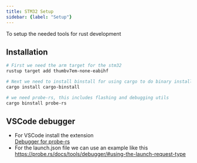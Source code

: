 ```yaml
---
title: STM32 Setup
sidebar: {label: "Setup"}
---
```


To setup the needed tools for rust development

## Installation

```sh frame="none"
# First we need the arm target for the stm32
rustup target add thumbv7em-none-eabihf

# Next we need to install binstall for using cargo to do binary installs
cargo install cargo-binstall

# we need probe-rs, this includes flashing and debugging utils
cargo binstall probe-rs
```

## VSCode debugger

  * For VSCode install the extension  
    [Debugger for probe-rs](https://marketplace.visualstudio.com/items?itemName=probe-rs.probe-rs-debugger)
  * For the launch.json file we can use an example like this  
    https://probe.rs/docs/tools/debugger/#using-the-launch-request-type
